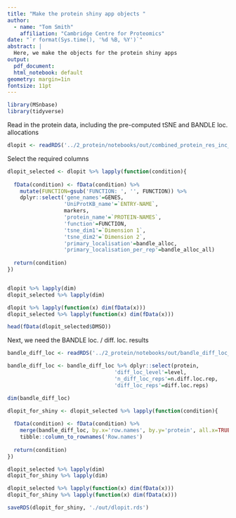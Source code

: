 ```yaml
---
title: "Make the protein shiny app objects "
author:
  - name: "Tom Smith"
    affiliation: "Cambridge Centre for Proteomics"
date: "`r format(Sys.time(), '%d %B, %Y')`"
abstract: | 
  Here, we make the objects for the protein shiny apps
output:
  pdf_document:
  html_notebook: default
geometry: margin=1in
fontsize: 11pt
---
```


```r
library(MSnbase)
library(tidyverse)

```

Read in the protein data, including the pre-computed tSNE and BANDLE loc. allocations
```r
dlopit <- readRDS('../2_protein/notebooks/out/combined_protein_res_inc_bandle_loc.rds')
```


Select the required columns
```r

dlopit_selected <- dlopit %>% lapply(function(condition){
  
  fData(condition) <- fData(condition) %>%
    mutate(FUNCTION=gsub('FUNCTION: ', '', FUNCTION)) %>%
    dplyr::select('gene_names'=GENES,
                  'UniProtKB_name'=`ENTRY-NAME`,
                  markers,
                  'protein_name'=`PROTEIN-NAMES`,
                  'function'=FUNCTION,
                  'tsne_dim1'=`Dimension 1`,
                  'tsne_dim2'=`Dimension 2`,
                  'primary_localisation'=bandle_alloc,
                  'primary_localisation_per_rep'=bandle_alloc_all)
  
  return(condition)
})


dlopit %>% lapply(dim)
dlopit_selected %>% lapply(dim)

dlopit %>% lapply(function(x) dim(fData(x)))
dlopit_selected %>% lapply(function(x) dim(fData(x)))


```
```r
head(fData(dlopit_selected$DMSO))
```
Next, we need the BANDLE loc. / diff. loc. results
```r
bandle_diff_loc <- readRDS('../2_protein/notebooks/out/bandle_diff_loc_all_unique.rds')

bandle_diff_loc <- bandle_diff_loc %>% dplyr::select(protein,
                                  'diff_loc_level'=level,
                                  'n_diff_loc_reps'=n.diff.loc.rep,
                                  'diff_loc_reps'=diff.loc.reps)

dim(bandle_diff_loc)
```



```r
dlopit_for_shiny <- dlopit_selected %>% lapply(function(condition){
  
  fData(condition) <- fData(condition) %>%
    merge(bandle_diff_loc, by.x='row.names', by.y='protein', all.x=TRUE) %>%
    tibble::column_to_rownames('Row.names')
  
  return(condition)
})
```

```r
dlopit_selected %>% lapply(dim)
dlopit_for_shiny %>% lapply(dim)

dlopit_selected %>% lapply(function(x) dim(fData(x)))
dlopit_for_shiny %>% lapply(function(x) dim(fData(x)))

```

```r
saveRDS(dlopit_for_shiny, './out/dlopit.rds')

```

